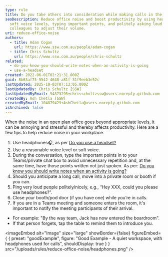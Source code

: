 ```yaml
---
type: rule
title: Do you take others into consideration while making calls in the office?
seoDescription: Reduce office noise and boost productivity by using headphones,
  soft voice levels, typing important points, and politely asking loud
  colleagues to adjust their volume.
uri: reduce-office-noise
authors:
  - title: Adam Cogan
    url: https://www.ssw.com.au/people/adam-cogan
  - title: Chris Schultz
    url: https://www.ssw.com.au/people/chris-schultz
related:
  - do-you-know-you-should-write-notes-when-an-activity-is-going
  - use-a-headset
created: 2022-06-01T02:21:31.000Z
guid: 8b63af73-5542-4648-a81f-31f9eeb3e52c
lastUpdated: 2025-10-03T07:13:05.000Z
lastUpdatedBy: Chris Schultz [SSW]
lastUpdatedByEmail: 94873295+chrisschultzssw@users.noreply.github.com
createdBy: Ash Chetla [SSW]
createdByEmail: 104879429+AshChetla@users.noreply.github.com
isArchived: false
---
```

When the noise in an open plan office goes beyond appropriate levels, it can be annoying and stressful and thereby affects productivity. Here are a few tips to help reduce noise in your workplace.

1. Use headphones🎧, as per [Do you use a headset?](https://www.ssw.com.au/rules/use-a-headset/)
2. Use a reasonable voice level or soft voice.
3. During the conversation, type the important points in to your Teams/private chat box to avoid unnecessary repetition and, at the same time, have those points written not just spoken. As per: [Do you know you should write notes when an activity is going?](https://www.ssw.com.au/rules/do-you-know-you-should-write-notes-when-an-activity-is-going/)
4. Should you anticipate a long call, move into a private room or booth if you can.
5. Ping very loud people politely/nicely, e.g., “Hey XXX, could you please use headphones?”.
6. Close your booth/pod door (if you have one) while you’re in calls.
7. If you are in a Teams meeting and someone enters the room, it's important to notify the meeting participants of their arrival.
- For example: "By the way team, Jack has now entered the boardroom".
- If that person forgets, tap the table to remind them to introduce you.

<imageEmbed
  alt="Image"
  size="large"
  showBorder={false}
  figureEmbed={ {
    preset: "goodExample",
    figure: "Good Example - A quiet workspace, with headphones used for calls",
    shouldDisplay: true
  } }
  src="/uploads/rules/reduce-office-noise/headphones.png"
/>
